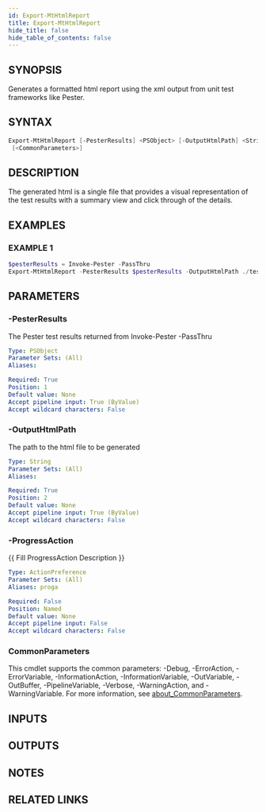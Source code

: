 ```yaml
---
id: Export-MtHtmlReport
title: Export-MtHtmlReport
hide_title: false
hide_table_of_contents: false
---
```


## SYNOPSIS

Generates a formatted html report using the xml output from unit test frameworks like Pester.

## SYNTAX

```powershell
Export-MtHtmlReport [-PesterResults] <PSObject> [-OutputHtmlPath] <String> [-ProgressAction <ActionPreference>]
 [<CommonParameters>]
```

## DESCRIPTION

The generated html is a single file that provides a visual representation of the test
results with a summary view and click through of the details.

## EXAMPLES

### EXAMPLE 1

```powershell
$pesterResults = Invoke-Pester -PassThru
Export-MtHtmlReport -PesterResults $pesterResults -OutputHtmlPath ./testResults.html
```

## PARAMETERS

### -PesterResults

The Pester test results returned from Invoke-Pester -PassThru

```yaml
Type: PSObject
Parameter Sets: (All)
Aliases:

Required: True
Position: 1
Default value: None
Accept pipeline input: True (ByValue)
Accept wildcard characters: False
```

### -OutputHtmlPath

The path to the html file to be generated

```yaml
Type: String
Parameter Sets: (All)
Aliases:

Required: True
Position: 2
Default value: None
Accept pipeline input: True (ByValue)
Accept wildcard characters: False
```

### -ProgressAction

\{\{ Fill ProgressAction Description \}\}

```yaml
Type: ActionPreference
Parameter Sets: (All)
Aliases: proga

Required: False
Position: Named
Default value: None
Accept pipeline input: False
Accept wildcard characters: False
```

### CommonParameters

This cmdlet supports the common parameters: -Debug, -ErrorAction, -ErrorVariable, -InformationAction, -InformationVariable, -OutVariable, -OutBuffer, -PipelineVariable, -Verbose, -WarningAction, and -WarningVariable. For more information, see [about_CommonParameters](http://go.microsoft.com/fwlink/?LinkID=113216).

## INPUTS

## OUTPUTS

## NOTES

## RELATED LINKS
